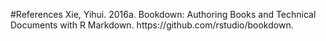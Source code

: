 #References
Xie, Yihui. 2016a. Bookdown: Authoring Books and Technical Documents with R Markdown. https://github.com/rstudio/bookdown.